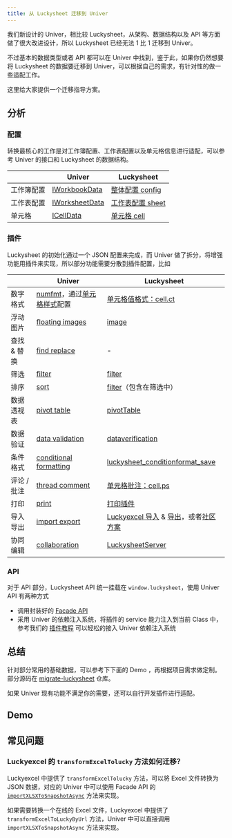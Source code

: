 ```yaml
---
title: 从 Luckysheet 迁移到 Univer
---
```


我们新设计的 Univer，相比较 Luckysheet，从架构、数据结构以及 API 等方面做了很大改进设计，所以 Luckysheet 已经无法 1 比 1 迁移到 Univer。

不过基本的数据类型或者 API 都可以在 Univer 中找到，鉴于此，如果你仍然想要将 Luckysheet 的数据要迁移到 Univer，可以根据自己的需求，有针对性的做一些适配工作。

这里给大家提供一个迁移指导方案。

## 分析

### 配置

转换最核心的工作是对工作簿配置、工作表配置以及单元格信息进行适配，可以参考 Univer 的接口和 Luckysheet 的数据结构。

|       | Univer         | Luckysheet |
|-------|----------------|------------|
| 工作簿配置 | [IWorkbookData](/guides/sheets/getting-started/workbook-data#iworkbookdata)  | [整体配置 config](https://dream-num.github.io/LuckysheetDocs/zh/guide/config.html)  |
| 工作表配置 | [IWorksheetData](/guides/sheets/getting-started/workbook-data#iworksheetdata) | [工作表配置 sheet](https://dream-num.github.io/LuckysheetDocs/zh/guide/sheet.html)      |
| 单元格 | [ICellData](/guides/sheets/getting-started/cell-data)       | [单元格 cell](https://dream-num.github.io/LuckysheetDocs/zh/guide/cell.html)   |

### 插件

Luckysheet 的初始化通过一个 JSON 配置来完成，而 Univer 做了拆分，将增强功能用插件来实现，所以部分功能需要分散到插件配置，比如

|       | Univer         | Luckysheet |
|-------|----------------|------------|
| 数字格式 | [numfmt](/guides/sheets/features/core/numfmt)，通过[单元格样式](/zh-CN/guides/sheets/getting-started/cell-data#number-format)配置  | [单元格值格式：cell.ct](https://dream-num.github.io/LuckysheetDocs/zh/guide/cell.html#%E5%8D%95%E5%85%83%E6%A0%BC%E5%80%BC%E6%A0%BC%E5%BC%8F)  |
| 浮动图片 | [floating images](/guides/sheets/features/floating-images) | [image](https://dream-num.github.io/LuckysheetDocs/zh/guide/sheet.html#image)      |
| 查找 & 替换 | [find replace](/guides/sheets/features/find-replace) | -      |
| 筛选 | [filter](/guides/sheets/features/filter) | [filter](https://dream-num.github.io/LuckysheetDocs/zh/guide/sheet.html#filter)      |
| 排序 | [sort](/guides/sheets/features/sort) | [filter](https://dream-num.github.io/LuckysheetDocs/zh/guide/sheet.html#filter)（包含在筛选中）      |
| 数据透视表 | [pivot table](/guides/sheets/features/pivot-table) | [pivotTable](https://dream-num.github.io/LuckysheetDocs/zh/guide/sheet.html#pivottable)      |
| 数据验证 | [data validation](/guides/sheets/features/data-validation) | [dataverification](https://dream-num.github.io/LuckysheetDocs/zh/guide/sheet.html#dataverification)      |
| 条件格式 | [conditional formatting](/guides/sheets/features/conditional-formatting)  | [luckysheet_conditionformat_save](https://dream-num.github.io/LuckysheetDocs/zh/guide/sheet.html#luckysheet-conditionformat-save)  |
| 评论 / 批注 | [thread comment](/guides/sheets/features/thread-comment)  | [单元格批注：cell.ps](https://dream-num.github.io/LuckysheetDocs/zh/guide/cell.html#%E5%9F%BA%E6%9C%AC%E5%8D%95%E5%85%83%E6%A0%BC)  |
| 打印 | [print](/guides/sheets/features/print)  | [打印插件](https://github.com/dream-num/Luckysheet/wiki/Plugin:-Print)  |
| 导入导出 | [import export](/guides/sheets/features/import-export) | [Luckyexcel 导入](https://github.com/dream-num/Luckyexcel) & [导出](https://github.com/dream-num/Luckysheet/wiki/Plugin:-Export-XLSX)，或者[社区方案](https://dream-num.github.io/LuckysheetDocs/zh/guide/FAQ.html#excel%E5%AF%BC%E5%85%A5%E5%AF%BC%E5%87%BA%E6%80%8E%E4%B9%88%E5%81%9A)      |
| 协同编辑 | [collaboration](/guides/sheets/features/collaboration) | [LuckysheetServer](https://github.com/dream-num/LuckysheetServer)      |

### API

对于 API 部分，Luckysheet API 统一挂载在 `window.luckysheet`，使用 Univer API 有两种方式

- 调用封装好的 [Facade API](/guides/sheets/getting-started/facade)
- 采用 Univer 的依赖注入系统，将插件的 service 能力注入到当前 Class 中，参考我们的 [插件教程](/guides/sheets/tutorials/csv-import-plugin/) 可以轻松的接入 Univer 依赖注入系统

## 总结

针对部分常用的基础数据，可以参考下下面的 Demo ，再根据项目需求做定制。部分源码在 [migrate-luckysheet](https://github.com/awesome-univer/migrate-luckysheet/tree/main/src) 仓库。

如果 Univer 现有功能不满足你的需要，还可以自行开发插件进行适配。

## Demo

<PlaygroundFrame lang="zh-CN" slug="sheets/migrate-from-luckysheet" clickToShow />

## 常见问题

### Luckyexcel 的 `transformExcelTolucky` 方法如何迁移？

Luckyexcel 中提供了 `transformExcelTolucky` 方法，可以将 Excel 文件转换为 JSON 数据，对应的 Univer 中可以使用 Facade API 的 [`importXLSXToSnapshotAsync`](/zh-CN/guides/sheets/features/import-export#import-xlsx-and-get-workbook-data) 方法来实现。

如果需要转换一个在线的 Excel 文件，Luckyexcel 中提供了 `transformExcelToLuckyByUrl` 方法，Univer 中可以直接调用 `importXLSXToSnapshotAsync` 方法来实现。
